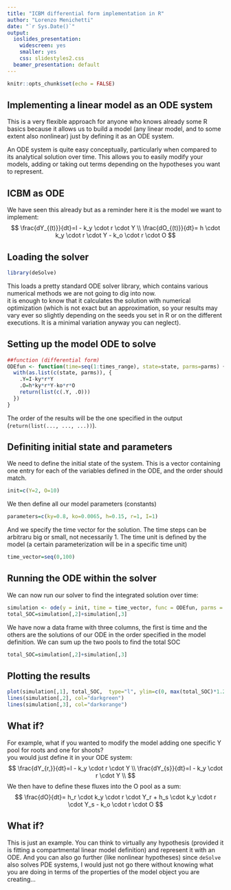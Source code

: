 ```yaml
---
title: "ICBM differential form implementation in R"
author: "Lorenzo Menichetti"
date: "`r Sys.Date()`"
output:
  ioslides_presentation:
    widescreen: yes
    smaller: yes
    css: slidestyles2.css
  beamer_presentation: default
---
```


```r
knitr::opts_chunk$set(echo = FALSE)
```

## Implementing a linear model as an ODE system
This is a very flexible approach for anyone who knows already some R basics because it allows us to build a model (any linear model, and to some extent also nonlinear) just by defining it as an ODE system.  
  
An ODE system is quite easy conceptually, particularly when compared to its analytical solution over time. This allows you to easily modify your models, adding or taking out terms depending on the hypotheses you want to represent.


## ICBM as ODE
We have seen this already but as a reminder here it is the model we want to implement:
$$
\frac{dY_{(t)}}{dt}=I - k_y \cdot r \cdot Y \\
\frac{dO_{(t)}}{dt}= h \cdot k_y \cdot r  \cdot Y  - k_o \cdot r  \cdot O
$$

## Loading the solver

```r
library(deSolve)
```
This loads a pretty standard ODE solver library, which contains various numerical methods we are not going to dig into now.  
it is enough to know that it calculates the solution with numerical optimization (which is not exact but an approximation, so your results may vary ever so slightly depending on the seeds you set in R or on the different executions. It is a minimal variation anyway you can neglect).


## Setting up the model ODE to solve

```r
##function (differential form)
ODEfun <- function(time=seq(1:times_range), state=state, parms=parms) {
  with(as.list(c(state, parms)), {
    .Y=I-ky*r*Y
    .O=h*ky*r*Y-ko*r*O
    return(list(c(.Y, .O)))
  })
}
```
The order of the results will be the one specified in the output (`return(list(..., ..., ...))`).

## Definiting initial state and parameters
We need to define the initial state of the system. This is a vector containing one entry for each of the variables defined in the ODE, and the order should match.
```r
init=c(Y=2, O=10)
```
We then define all our model parameters (constants)
```r
parameters=c(ky=0.8, ko=0.0065, h=0.15, r=1, I=1)
```
And we specify the time vector for the solution. The time steps can be arbitraru big or small, not necessarily 1. The time unit is defined by the model (a certain parameterization will be in a specific time unit)
```r
time_vector=seq(0,100)
```

## Running the ODE within the solver 
We can now run our solver to find the integrated solution over time:
```r
simulation <- ode(y = init, time = time_vector, func = ODEfun, parms = parameters)
total_SOC=simulation[,2]+simulation[,3]
```

We have now a data frame with three columns, the first is time and the others are the solutions of our ODE in the order specified in the model definition. We can sum up the two pools to find the total SOC
```r
total_SOC=simulation[,2]+simulation[,3]
```

## Plotting the results
```r
plot(simulation[,1], total_SOC,  type="l", ylim=c(0, max(total_SOC)*1.2), xlab="time")
lines(simulation[,2], col="darkgreen")
lines(simulation[,3], col="darkorange")
```

## What if?
For example, what if you wanted to modify the model adding one specific Y pool for roots and one for shoots?  
you would just define it in your ODE system:
$$
\frac{dY_{r,}}{dt}=I - k_y \cdot r \cdot Y \\
\frac{dY_{s}}{dt}=I - k_y \cdot r \cdot Y \\
$$
We then have to define these fluxes into the O pool as a sum:
$$
\frac{dO}{dt}= h_r \cdot k_y \cdot r  \cdot Y_r + h_s \cdot k_y \cdot r  \cdot Y_s  - k_o \cdot r  \cdot O
$$

## What if?
This is just an example. You can think to virtually any hypothesis (provided it is fitting a compartmental linear model definition) and represent it with an ODE. And you can also go further (like nonlinear hypotheses) since `deSolve` also solves PDE systems, I would just not go there without knowing what you are doing in terms of the properties of the model object you are creating...

